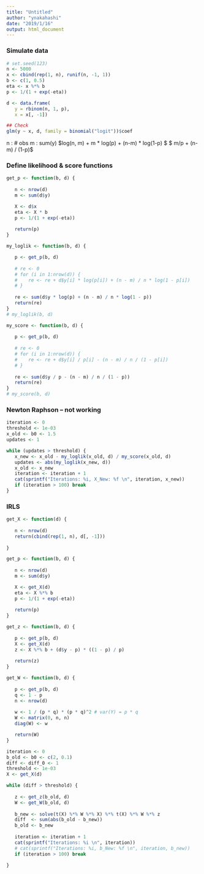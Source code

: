 ```yaml
---
title: "Untitled"
author: "ynakahashi"
date: "2019/1/16"
output: html_document
---
```



### Simulate data
```r
# set.seed(123)
n <- 5000
x <- cbind(rep(1, n), runif(n, -1, 1))
b <- c(1, 0.5)
eta <- x %*% b
p <- 1/(1 + exp(-eta))

d <- data.frame(
   y = rbinom(n, 1, p),
   x = x[, -1])

## Check
glm(y ~ x, d, family = binomial("logit"))$coef
```


n : # obs
m : sum(y)
$log(n, m) + m * log(p) + (n-m) * log(1-p) $
$ m/p + (n-m) / (1-p)$


### Define likelihood & score functions
```r
get_p <- function(b, d) {
   
   n <- nrow(d)
   m <- sum(d$y)

   X <- d$x
   eta <- X * b
   p <- 1/(1 + exp(-eta))
   
   return(p)
}

my_loglik <- function(b, d) {

   p <- get_p(b, d)
   
   # re <- 0
   # for (i in 1:nrow(d)) {
   #    re <- re + d$y[i] * log(p[i]) + (n - m) / n * log(1 - p[i])
   # }
   
   re <- sum(d$y * log(p) + (n - m) / n * log(1 - p))
   return(re)
}
# my_loglik(b, d)

my_score <- function(b, d) {
   
   p <- get_p(b, d)
   
   # re <- 0
   # for (i in 1:nrow(d)) {
   #    re <- re + d$y[i] / p[i] - (n - m) / n / (1 - p[i])
   # }
   
   re <- sum(d$y / p - (n - m) / n / (1 - p))
   return(re)
}
# my_score(b, d)
```


### Newton Raphson -- not working
```r
iteration <- 0
threshold <- 1e-03
x_old <- b0 <- 1.5
updates <- 1

while (updates > threshold) {
   x_new <- x_old - my_loglik(x_old, d) / my_score(x_old, d)
   updates <- abs(my_loglik(x_new, d))
   x_old <- x_new
   iteration <- iteration + 1
   cat(sprintf("Iterations: %i, X_New: %f \n", iteration, x_new))
   if (iteration > 100) break
}

```



### IRLS
```r
get_X <- function(d) {
   
   n <- nrow(d)
   return(cbind(rep(1, n), d[, -1]))
   
}

get_p <- function(b, d) {
   
   n <- nrow(d)
   m <- sum(d$y)

   X <- get_X(d)
   eta <- X %*% b
   p <- 1/(1 + exp(-eta))
   
   return(p)
}

get_z <- function(b, d) {
   
   p <- get_p(b, d)
   X <- get_X(d)
   z <- X %*% b + (d$y - p) * ((1 - p) / p)
   
   return(z)
}

get_W <- function(b, d) {
   
   p <- get_p(b, d)
   q <- 1 - p
   n <- nrow(d)
   
   w <- 1 / (p * q) * (p * q)^2 # var(Y) = p * q
   W <- matrix(0, n, n)
   diag(W) <- w

   return(W)
}
```


```r
iteration <- 0
b_old <- b0 <- c(2, 0.1)
diff <- diff_0 <- 1
threshold <- 1e-03
X <- get_X(d)

while (diff > threshold) {
   
   z <- get_z(b_old, d)
   W <- get_W(b_old, d)
   
   b_new <- solve(t(X) %*% W %*% X) %*% t(X) %*% W %*% z
   diff  <- sum(abs(b_old - b_new))
   b_old <- b_new
   
   iteration <- iteration + 1
   cat(sprintf("Iterations: %i \n", iteration))
   # cat(sprintf("Iterations: %i, b_New: %f \n", iteration, b_new))
   if (iteration > 100) break

}

```




